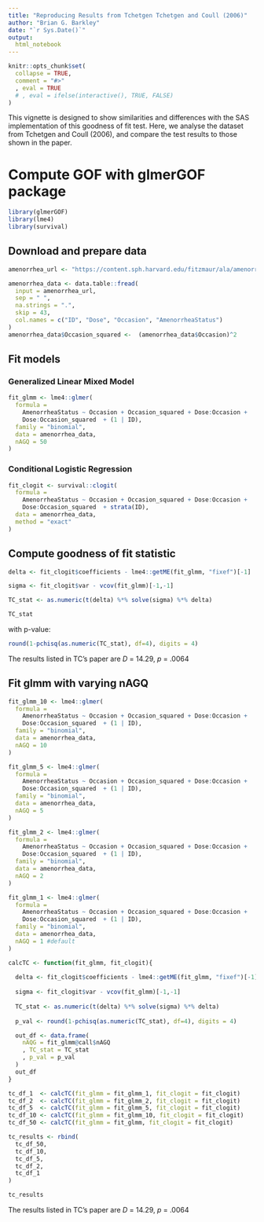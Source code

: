 ```yaml
---
title: "Reproducing Results from Tchetgen Tchetgen and Coull (2006)"
author: "Brian G. Barkley"
date: "`r Sys.Date()`"
output: 
  html_notebook
---
```


```r
knitr::opts_chunk$set(
  collapse = TRUE,
  comment = "#>"
  , eval = TRUE
  # , eval = ifelse(interactive(), TRUE, FALSE)
)
```

This vignette is designed to show similarities and differences with the SAS implementation of this goodness of fit test. Here, we analyse the dataset from Tchetgen and Coull (2006), and compare the test results to those shown in the paper.

# Compute GOF with glmerGOF package

```r
library(glmerGOF)
library(lme4)
library(survival)
```


## Download and prepare data

```r

amenorrhea_url <- "https://content.sph.harvard.edu/fitzmaur/ala/amenorrhea.txt"

amenorrhea_data <- data.table::fread(
  input = amenorrhea_url,
  sep = " ",
  na.strings = ".",
  skip = 43,
  col.names = c("ID", "Dose", "Occasion", "AmenorrheaStatus")
)
amenorrhea_data$Occasion_squared <-  (amenorrhea_data$Occasion)^2
```

## Fit models

### Generalized Linear Mixed Model

```r
fit_glmm <- lme4::glmer(
  formula =
    AmenorrheaStatus ~ Occasion + Occasion_squared + Dose:Occasion +
    Dose:Occasion_squared  + (1 | ID), 
  family = "binomial", 
  data = amenorrhea_data, 
  nAGQ = 50
)
```

### Conditional Logistic Regression

```r
fit_clogit <- survival::clogit(
  formula =
    AmenorrheaStatus ~ Occasion + Occasion_squared + Dose:Occasion +
    Dose:Occasion_squared  + strata(ID),
  data = amenorrhea_data,
  method = "exact"
)
```

## Compute goodness of fit statistic


```r
delta <- fit_clogit$coefficients - lme4::getME(fit_glmm, "fixef")[-1]

sigma <- fit_clogit$var - vcov(fit_glmm)[-1,-1]

TC_stat <- as.numeric(t(delta) %*% solve(sigma) %*% delta)

TC_stat
```

with p-value:

```r
round(1-pchisq(as.numeric(TC_stat), df=4), digits = 4)
```

The results listed in TC's paper are $D$ = 14.29, $p$ = .0064



## Fit glmm with varying nAGQ 

```r
fit_glmm_10 <- lme4::glmer(
  formula =
    AmenorrheaStatus ~ Occasion + Occasion_squared + Dose:Occasion +
    Dose:Occasion_squared  + (1 | ID), 
  family = "binomial", 
  data = amenorrhea_data, 
  nAGQ = 10
)
```


```r
fit_glmm_5 <- lme4::glmer(
  formula =
    AmenorrheaStatus ~ Occasion + Occasion_squared + Dose:Occasion +
    Dose:Occasion_squared  + (1 | ID), 
  family = "binomial", 
  data = amenorrhea_data, 
  nAGQ = 5
)
```


```r
fit_glmm_2 <- lme4::glmer(
  formula =
    AmenorrheaStatus ~ Occasion + Occasion_squared + Dose:Occasion +
    Dose:Occasion_squared  + (1 | ID), 
  family = "binomial", 
  data = amenorrhea_data, 
  nAGQ = 2
)
```



```r
fit_glmm_1 <- lme4::glmer(
  formula =
    AmenorrheaStatus ~ Occasion + Occasion_squared + Dose:Occasion +
    Dose:Occasion_squared  + (1 | ID), 
  family = "binomial", 
  data = amenorrhea_data, 
  nAGQ = 1 #default
)
```


```r
calcTC <- function(fit_glmm, fit_clogit){
  
  delta <- fit_clogit$coefficients - lme4::getME(fit_glmm, "fixef")[-1]
  
  sigma <- fit_clogit$var - vcov(fit_glmm)[-1,-1]
  
  TC_stat <- as.numeric(t(delta) %*% solve(sigma) %*% delta)
  
  p_val <- round(1-pchisq(as.numeric(TC_stat), df=4), digits = 4)

  out_df <- data.frame(
    nAQG = fit_glmm@call$nAGQ
    , TC_stat = TC_stat
    , p_val = p_val
  )
  out_df
}

tc_df_1  <- calcTC(fit_glmm = fit_glmm_1, fit_clogit = fit_clogit)
tc_df_2  <- calcTC(fit_glmm = fit_glmm_2, fit_clogit = fit_clogit)
tc_df_5  <- calcTC(fit_glmm = fit_glmm_5, fit_clogit = fit_clogit)
tc_df_10 <- calcTC(fit_glmm = fit_glmm_10, fit_clogit = fit_clogit)
tc_df_50 <- calcTC(fit_glmm = fit_glmm, fit_clogit = fit_clogit)

tc_results <- rbind(
  tc_df_50,
  tc_df_10,
  tc_df_5,
  tc_df_2,
  tc_df_1
)
```

```r
tc_results
```


The results listed in TC's paper are $D$ = 14.29, $p$ = .0064




